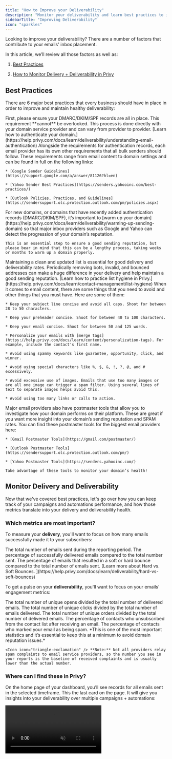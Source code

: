 ```yaml
---
title: "How to Improve your Deliverability"
description: "Monitor your deliverability and learn best practices to improve your inbox placement."
sidebarTitle: "Improving Deliverability"
icon: "sparkles"
---
```


Looking to improve your deliverability? There are a number of factors that contribute to your emails' inbox placement.&#x20;

In this article, we’ll review all those factors as well as:

1. <a href="#best-practices">Best Practices</a>

2. <a href="#monitor-delivery-and-deliverability">How to Monitor Delivery + Deliverability in Privy</a>

## Best Practices

There are 6 major best practices that every business should have in place in order to improve and maintain healthy deliverability:

<AccordionGroup>
  <Accordion title="Authenticate your domain." defaultOpen={false}>
    First, please ensure your DMARC/DKIM/SPF records are all in place. This requirement **cannot** be overlooked. This process is done directly with your domain service provider and can vary from provider to provider. [Learn how to authenticate your domain.](https://help.privy.com/docs/learn/deliverability/understanding-email-authentication)
  </Accordion>

  <Accordion title="Meet email provider requirements." defaultOpen={false}>
    Alongside the requirements for authentication records, each email provider has its own other requirements that all bulk senders should follow. These requirements range from email content to domain settings and can be found in full on the following links:

    * [Google Sender Guidelines](https://support.google.com/a/answer/81126?hl=en)

    * [Yahoo Sender Best Practices](https://senders.yahooinc.com/best-practices/)

    * [Outlook Policies, Practices, and Guidelines](https://sendersupport.olc.protection.outlook.com/pm/policies.aspx)
  </Accordion>

  <Accordion title="Warm up your domain." defaultOpen={false}>
    For new domains, or domains that have recently added authentication records (DMARC/DKIM/SPF), it’s important to [warm up your domain](https://help.privy.com/docs/learn/deliverability/warming-up-sending-domain) so that major inbox providers such as Google and Yahoo can detect the progression of your domain’s reputation.

    This is an essential step to ensure a good sending reputation, but please bear in mind that this can be a lengthy process, taking weeks or months to warm up a domain properly.
  </Accordion>

  <Accordion title="Practice list hygiene." defaultOpen={false}>
    Maintaining a clean and updated list is essential for good delivery and deliverability rates. Periodically removing bots, invalid, and bounced addresses can make a huge difference in your delivery and help maintain a good sending reputation. [Learn how to practice list hygiene in Privy.](https://help.privy.com/docs/learn/contact-management/list-hygiene)
  </Accordion>

  <Accordion title="Be mindful of your email content." defaultOpen={false}>
    When it comes to email content, there are some things that you need to avoid and other things that you must have. Here are some of them:

    * Keep your subject line concise and avoid all caps. Shoot for between 28 to 50 characters.

    * Keep your preheader concise. Shoot for between 40 to 100 characters.

    * Keep your email concise. Shoot for between 50 and 125 words.

    * Personalize your emails with [merge tags](https://help.privy.com/docs/learn/content/personalization-tags). For example, include the contact's first name.

    * Avoid using spammy keywords like guarantee, opportunity, click, and winner.

    * Avoid using special characters like %, $, &, !, ?, @, and # excessively.

    * Avoid excessive use of images. Emails that use too many images or are all one image can trigger a spam filter. Using several lines of text to separate images helps avoid this.

    * Avoid using too many links or calls to action.
  </Accordion>

  <Accordion title="Use postmaster tools." defaultOpen={false}>
    Major email providers also have postmaster tools that allow you to investigate how your domain performs on their platform. These are great if you want more insight into your domain’s sending reputation and SPAM rates. You can find these postmaster tools for the biggest email providers here:

    * [Gmail Postmaster Tools](https://gmail.com/postmaster/)

    * [Outlook Postmaster Tools](https://sendersupport.olc.protection.outlook.com/pm/)

    * [Yahoo Postmaster Tools](https://senders.yahooinc.com/)

    Take advantage of these tools to monitor your domain’s health!
  </Accordion>
</AccordionGroup>

## Monitor Delivery and Deliverability

Now that we've covered best practices, let's go over how you can keep track of your campaigns and automations performance, and how those metrics translate into your delivery and deliverability health.

### Which metrics are most important?

To measure your **delivery**, you'll want to focus on how many emails successfully made it to your subscribers:

<AccordionGroup>
  <Accordion title="Total Sent" defaultOpen={false}>
    The total number of emails sent during the reporting period.
  </Accordion>

  <Accordion title="Delivered" defaultOpen={false}>
    The percentage of successfully delivered emails compared to the total number sent.&#x20;
  </Accordion>

  <Accordion title="Bounced" defaultOpen={false}>
    The percentage of emails that resulted in a soft or hard bounce compared to the total number of emails sent. [Learn more about Hard vs. Soft Bounces. ](https://help.privy.com/docs/learn/deliverability/hard-vs-soft-bounces)
  </Accordion>
</AccordionGroup>

To get a pulse on your **deliverability**, you'll want to focus on your emails' engagement metrics:

<AccordionGroup>
  <Accordion title="Open Rate" defaultOpen={false}>
    The total number of unique opens divided by the total number of delivered emails.&#x20;
  </Accordion>

  <Accordion title="Click Rate" defaultOpen={false}>
    The total number of unique clicks divided by the total number of emails delivered.
  </Accordion>

  <Accordion title="Order Rate" defaultOpen={false}>
    The total number of unique orders divided by the total number of delivered emails.&#x20;
  </Accordion>

  <Accordion title="Unsubscribed" defaultOpen={false}>
    The percentage of contacts who unsubscribed from the contact list after receiving an email.&#x20;
  </Accordion>

  <Accordion title="Spam Rate" defaultOpen={false}>
    The percentage of contacts who marked your email as being spam. *This is one of the most important statistics and it’s essential to keep this at a minimum to avoid domain reputation issues.*



    <Icon icon="triangle-exclamation" /> **Note:** Not all providers relay spam complaints to email service providers, so the number you see in your reports is the baseline of received complaints and is usually lower than the actual number.
  </Accordion>
</AccordionGroup>

### Where can I find these in Privy?

On the home page of your dashboard, you’ll see records for all emails sent in the selected timeframe. This the last card on the page. It will give you insights into your deliverability over multiple campaigns + automations:

<video autoPlay muted loop playsInline className="dashboard-deliverability-reporting" src="/images/deliverability/find-deliverability-card.mp4" />

To see specific details about individual Campaigns or Automations, you can access them by going to your Campaigns or Automations pages and clicking on a specific email.

<Tip>
  For more detailed information on how to find individual email reporting, check out these articles:

  * [Campaigns Reporting](https://help.privy.com/docs/learn/email-campaigns/email-campaign-reporting#individual-campaign-reporting)

  * [Automations Reporting](https://help.privy.com/docs/learn/automations/automations-reporting#individual-automations-reporting)
</Tip>

### Benchmarks

Now that you know where to look for your deliverability numbers, let’s go over the ranges that are considered ideal for each relevant metric:

* **Open rate:** a good open rate stands at between 17% and 28%, though this depends on your store’s industry.

* **Click-through rate (CTR):** A good CTR is between 2% and 5%, but it also depends on your store’s industry.

* **Spam complaints:** 0.1% and below is the ideal number for spam complaints. This would mean that only 1 contact marks your email as spam per 1000 delivered emails.

* **Bounces:** The ideal bounce rate is 2% or lower. Anything between 2% and 5% is worth investigating, and anything over 5% is considered critical and requires immediate action to improve.

* **Unsubscribes/opt-outs:** The ideal number of unsubscribes in a single email should be around 0.5% and below, meaning 5 customers unsubscribe per 1000 delivered emails.
